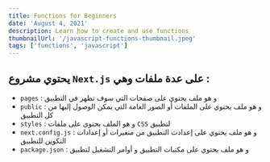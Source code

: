 ```yaml
---
title: Functions for Beginners
date: 'August 4, 2021'
description: Learn how to create and use functions
thumbnailUrl: '/javascript-functions-thumbnail.jpeg'
tags: ['functions', 'javascript']
---
```


## يحتوي مشروع `Next.js` على عدة ملفات وهي :

* `pages` : و هو ملف يحتوي على صفحات التي سوف تظهر في التطبيق
* `public` : و هو ملف يحتوي على الملفات أو الصور العامة التي يمكن الوصول إليها من كل التطبيق
* `styles` : و هو الملف يحتوي على ملفات `CSS` لتطبيق
* `next.config.js` : و هو ملف يحتوي على إعدادت التطبيق من متغيرات أو إعدادات التكوين للتطبيق
* `package.json` : و هو ملف يحتوي على مكتبات التطبيق و أوامر التشغيل لتطبيق
